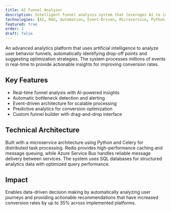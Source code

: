 ```yaml
---
title: AI Funnel Analyzer
description: Intelligent funnel analysis system that leverages AI to identify conversion bottlenecks and optimize user journeys across digital platforms.
technologies: [AI, RAG, Automation, Event-Driven, Microservice, Python, Celery, Redis, Service Bus, SQL]
featured: true
order: 2
draft: false
---
```


An advanced analytics platform that uses artificial intelligence to analyze user behavior funnels, automatically identifying drop-off points and suggesting optimization strategies. The system processes millions of events in real-time to provide actionable insights for improving conversion rates.

## Key Features

- Real-time funnel analysis with AI-powered insights
- Automatic bottleneck detection and alerting
- Event-driven architecture for scalable processing
- Predictive analytics for conversion optimization
- Custom funnel builder with drag-and-drop interface

## Technical Architecture

Built with a microservice architecture using Python and Celery for distributed task processing. Redis provides high-performance caching and message queuing, while Azure Service Bus handles reliable message delivery between services. The system uses SQL databases for structured analytics data with optimized query performance.

## Impact

Enables data-driven decision making by automatically analyzing user journeys and providing actionable recommendations that have increased conversion rates by up to 35% across implemented platforms.

